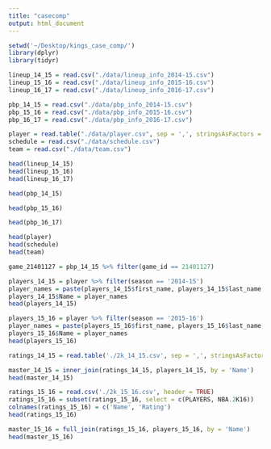 ```yaml
---
title: "casecomp"
output: html_document
---
```

```r
setwd('~/Desktop/kings_case_comp/')
library(dplyr)
library(tidyr)
```

```r
lineup_14_15 = read.csv("./data/lineup_info_2014-15.csv")
lineup_15_16 = read.csv("./data/lineup_info_2015-16.csv")
lineup_16_17 = read.csv("./data/lineup_info_2016-17.csv")
```

```r
pbp_14_15 = read.csv("./data/pbp_info_2014-15.csv")
pbp_15_16 = read.csv("./data/pbp_info_2015-16.csv")
pbp_16_17 = read.csv("./data/pbp_info_2016-17.csv")
```

```r
player = read.table("./data/player.csv", sep = ',', stringsAsFactors = FALSE, header = TRUE)
schedule = read.csv("./data/schedule.csv")
team = read.csv("./data/team.csv")
```

```r
head(lineup_14_15)
head(lineup_15_16)
head(lineup_16_17)
```

```r
head(pbp_14_15)
```

```r
head(pbp_15_16)
```

```r
head(pbp_16_17)
```

```r
head(player)
head(schedule)
head(team)
```

```r
game_21401127 = pbp_14_15 %>% filter(game_id == 21401127)
```

```r
players_14_15 = player %>% filter(season == '2014-15')
player_names = paste(players_14_15$first_name, players_14_15$last_name, sep = ' ')
players_14_15$Name = player_names
head(players_14_15)

players_15_16 = player %>% filter(season == '2015-16')
player_names = paste(players_15_16$first_name, players_15_16$last_name, sep = ' ')
players_15_16$Name = player_names
head(players_15_16)
```

```r
ratings_14_15 = read.table('./2k_14_15.csv', sep = ',', stringsAsFactors = FALSE, header = TRUE)
```

```r
master_14_15 = inner_join(ratings_14_15, players_14_15, by = 'Name')
head(master_14_15)
```

```r
ratings_15_16 = read.csv('./2k_15_16.csv', header = TRUE)
ratings_15_16 = subset(ratings_15_16, select = c(PLAYERS, NBA.2K16))
colnames(ratings_15_16) = c('Name', 'Rating')
head(ratings_15_16)
```

```r
master_15_16 = full_join(ratings_15_16, players_15_16, by = 'Name')
head(master_15_16)
```